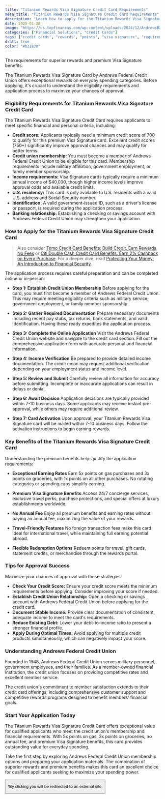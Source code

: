 ```yaml
---
title: "Titanium Rewards Visa Signature Credit Card Requirements"
meta_title: "Titanium Rewards Visa Signature Credit Card Requirements"
description: "Learn how to apply for the Titanium Rewards Visa Signature Credit Card. Discover the eligibility requirements, application steps, and premium benefits."
date: 2025-01-28
image: "https://us.topfinanzas.com/wp-content/uploads/2024/12/AndrewsB2.jpg"
categories: ["Financial Solutions", "Credit Cards"]
tags: ["credit cards", "rewards", "points", "visa signature", "requirements"]
draft: true
color: "#b31e30"
---
```


The requirements for superior rewards and premium Visa Signature benefits.

The Titanium Rewards Visa Signature Card by Andrews Federal Credit Union offers exceptional rewards on everyday spending categories. Before applying, it's crucial to understand the eligibility requirements and application process to maximize your chances of approval.

### Eligibility Requirements for Titanium Rewards Visa Signature Credit Card

The Titanium Rewards Visa Signature Credit Card requires applicants to meet specific financial and personal criteria, including:

- **Credit score:** Applicants typically need a minimum credit score of 700 to qualify for this premium Visa Signature card. Excellent credit scores (750+) significantly improve approval chances and may qualify for better terms.
- **Credit union membership:** You must become a member of Andrews Federal Credit Union to be eligible for this card. Membership requirements include military affiliation, government employment, or family member sponsorship.
- **Income requirements:** Visa Signature cards typically require a minimum annual income of $40,000, though higher income levels improve approval odds and available credit limits.
- **U.S. residency:** This card is only available to U.S. residents with a valid U.S. address and Social Security number.
- **Identification:** A valid government-issued ID, such as a driver's license or passport, is required during the application process.
- **Banking relationship:** Establishing a checking or savings account with Andrews Federal Credit Union may strengthen your application.

### How to Apply for the Titanium Rewards Visa Signature Credit Card

> Also consider [Tomo Credit Card Benefits: Build Credit, Earn Rewards, No Fees](/financial-solutions/tomo-credit-card-benefits) or [Citi Double Cash Credit Card Benefits: Earn 2% Cashback on Every Purchase](/financial-solutions/citi-double-cash-credit-card-benefits). For a deeper dive, read [Protecting Your Money: An Introduction to Financial Security](/personal-finance/protecting-your-money-an-introduction-to-financial-security).

The application process requires careful preparation and can be completed online or in-person:

- **Step 1: Establish Credit Union Membership**
  Before applying for the card, you must first become a member of Andrews Federal Credit Union. This may require meeting eligibility criteria such as military service, government employment, or family member sponsorship.

- **Step 2: Gather Required Documentation**
  Prepare necessary documents including recent pay stubs, tax returns, bank statements, and valid identification. Having these ready expedites the application process.

- **Step 3: Complete the Online Application**
  Visit the Andrews Federal Credit Union website and navigate to the credit card section. Fill out the comprehensive application form with accurate personal and financial information.

- **Step 4: Income Verification**
  Be prepared to provide detailed income documentation. The credit union may request additional verification depending on your employment status and income level.

- **Step 5: Review and Submit**
  Carefully review all information for accuracy before submitting. Incomplete or inaccurate applications can result in delays or denial.

- **Step 6: Await Decision**
  Application decisions are typically provided within 7-10 business days. Some applicants may receive instant pre-approval, while others may require additional review.

- **Step 7: Card Activation**
  Upon approval, your Titanium Rewards Visa Signature card will be mailed within 7-10 business days. Follow the activation instructions to begin earning rewards.

### Key Benefits of the Titanium Rewards Visa Signature Credit Card

Understanding the premium benefits helps justify the application requirements:

- **Exceptional Earning Rates**
  Earn 5x points on gas purchases and 3x points on groceries, with 1x points on all other purchases. No rotating categories or spending caps simplify earning.

- **Premium Visa Signature Benefits**
  Access 24/7 concierge services, exclusive travel perks, purchase protections, and special offers at luxury establishments worldwide.

- **No Annual Fee**
  Enjoy all premium benefits and earning rates without paying an annual fee, maximizing the value of your rewards.

- **Travel-Friendly Features**
  No foreign transaction fees make this card ideal for international travel, while maintaining full earning potential abroad.

- **Flexible Redemption Options**
  Redeem points for travel, gift cards, statement credits, or merchandise through the rewards portal.

### Tips for Approval Success

Maximize your chances of approval with these strategies:

- **Check Your Credit Score:** Ensure your credit score meets the minimum requirements before applying. Consider improving your score if needed.
- **Establish Credit Union Relationship:** Open a checking or savings account with Andrews Federal Credit Union before applying for the credit card.
- **Document Stable Income:** Provide clear documentation of consistent, adequate income to meet the card's requirements.
- **Reduce Existing Debt:** Lower your debt-to-income ratio to present a stronger financial profile.
- **Apply During Optimal Times:** Avoid applying for multiple credit products simultaneously, which can negatively impact your score.

### Understanding Andrews Federal Credit Union

Founded in 1948, Andrews Federal Credit Union serves military personnel, government employees, and their families. As a member-owned financial institution, the credit union focuses on providing competitive rates and excellent member service.

The credit union's commitment to member satisfaction extends to their credit card offerings, including comprehensive customer support and competitive rewards programs designed to benefit members' financial goals.

<AdZone id="us_site_4" />

### Start Your Application Today

The Titanium Rewards Visa Signature Credit Card offers exceptional value for qualified applicants who meet the credit union's membership and financial requirements. With 5x points on gas, 3x points on groceries, no annual fee, and premium Visa Signature benefits, this card provides outstanding value for everyday spending.

Take the first step by exploring Andrews Federal Credit Union membership options and preparing your application materials. The combination of superior rewards and premium benefits makes this card an excellent choice for qualified applicants seeking to maximize your spending power.

<Button
  label="Apply on Official Site"
  link="https://www.andrewsfcu.org/Cards/Personal-Credit-Cards/Rewards-Cards/Titanium-Rewards-Visa-Signature-Credit-Card"
/>

<p class="text-sm mt-2">
  *By clicking you will be redirected to an external site.
</p>
